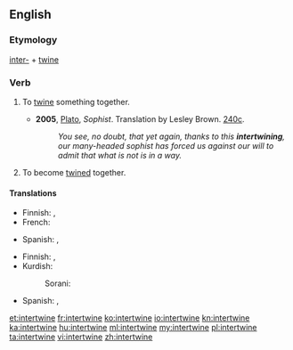 ==English==

===Etymology===
[[inter-]] + [[twine]]

===Verb===
{{en-verb|intertwin|ing}}

# {{context|transitive|lang=en}} To [[twine]] something together.
#* '''2005''', [[w:Plato|Plato]], ''Sophist''.  Translation by Lesley Brown. [[w:Stephanus pagination|240c]].
#*: ''You see, no doubt, that yet again, thanks to this '''intertwining''', our many-headed sophist has forced us against our will to admit that what is not is in a way.''
# {{context|intransitive|lang=en}} To become [[twine]]d together.

====Translations====
{{trans-top|To twine something together}}
* Finnish: {{t-|fi|kietoa}}, {{t-|fi|punoa}}
* French: {{t+|fr|enchevêtrer}}
{{trans-mid}}
* Spanish: {{t-|es|entretejer}}, {{t-|es|entrelazar}}
{{trans-bottom}}

{{trans-top|To become twined together}}
* Finnish: {{t-|fi|kietoutua}}, {{t-|fi|punoutua}}
* Kurdish:
*: Sorani: {{t-|ku|تێکخستن|tr=tékxistin|sc=ku-Arab}}
{{trans-mid}}
* Spanish: {{t-|es|entretejerse}}, {{t-|es|entrelazarse}}
{{trans-bottom}}

[[et:intertwine]]
[[fr:intertwine]]
[[ko:intertwine]]
[[io:intertwine]]
[[kn:intertwine]]
[[ka:intertwine]]
[[hu:intertwine]]
[[ml:intertwine]]
[[my:intertwine]]
[[pl:intertwine]]
[[ta:intertwine]]
[[vi:intertwine]]
[[zh:intertwine]]